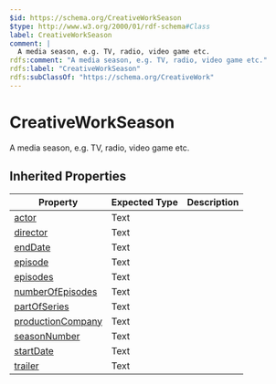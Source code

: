 ```yaml
---
$id: https://schema.org/CreativeWorkSeason
$type: http://www.w3.org/2000/01/rdf-schema#Class
label: CreativeWorkSeason
comment: |
  A media season, e.g. TV, radio, video game etc.
rdfs:comment: "A media season, e.g. TV, radio, video game etc."
rdfs:label: "CreativeWorkSeason"
rdfs:subClassOf: "https://schema.org/CreativeWork"
---
```


# CreativeWorkSeason

A media season, e.g. TV, radio, video game etc.

## Inherited Properties

| Property | Expected Type | Description |
| --- | --- | --- |
| [actor](https://schema.org/actor) | Text |  |
| [director](https://schema.org/director) | Text |  |
| [endDate](https://schema.org/endDate) | Text |  |
| [episode](https://schema.org/episode) | Text |  |
| [episodes](https://schema.org/episodes) | Text |  |
| [numberOfEpisodes](https://schema.org/numberOfEpisodes) | Text |  |
| [partOfSeries](https://schema.org/partOfSeries) | Text |  |
| [productionCompany](https://schema.org/productionCompany) | Text |  |
| [seasonNumber](https://schema.org/seasonNumber) | Text |  |
| [startDate](https://schema.org/startDate) | Text |  |
| [trailer](https://schema.org/trailer) | Text |  |
